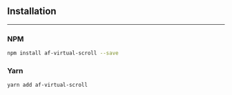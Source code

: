 
## Installation
---
### NPM

```bash
npm install af-virtual-scroll --save
```

### Yarn

```bash
yarn add af-virtual-scroll
```

